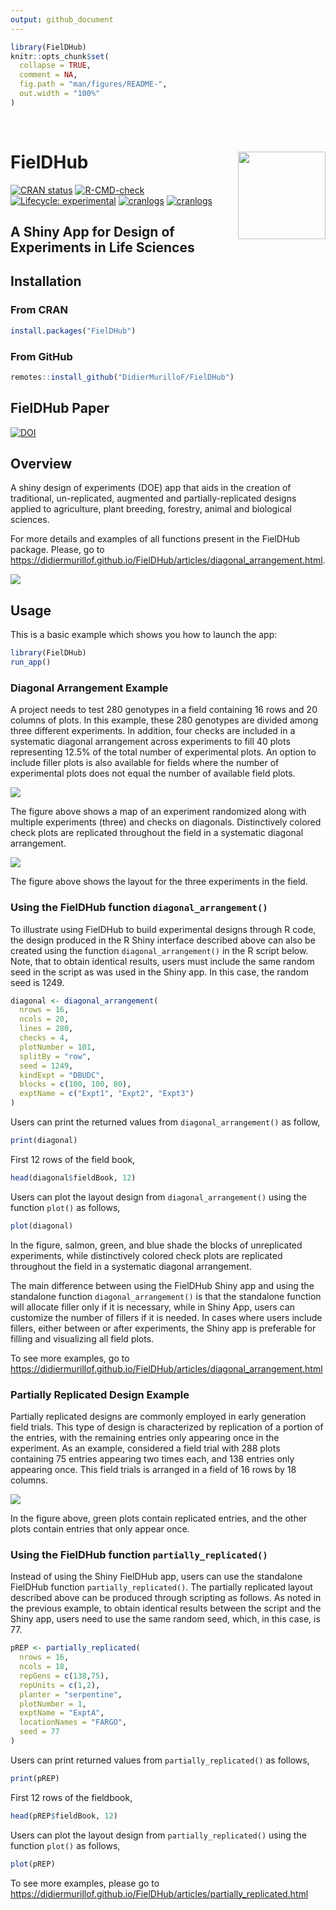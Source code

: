 ```yaml
---
output: github_document
---
```


<!-- README.md is generated from README.Rmd. Please edit that file -->

```r
library(FielDHub)
knitr::opts_chunk$set(
  collapse = TRUE,
  comment = NA,
  fig.path = "man/figures/README-",
  out.width = "100%"
)
```

<br>

# FielDHub <img src='man/figures/icon.gif' width = "140px" align="right"/>

<!-- badges: start -->
[![CRAN status](https://www.r-pkg.org/badges/version/FielDHub)](https://cran.r-project.org/web//packages/FielDHub/)
[![R-CMD-check](https://github.com/DidierMurilloF/FielDHub/actions/workflows/R-CMD-check.yaml/badge.svg)](https://github.com/DidierMurilloF/FielDHub/actions/workflows/R-CMD-check.yaml)
[![Lifecycle: experimental](https://img.shields.io/badge/lifecycle-stable-brightgreen.svg)](https://lifecycle.r-lib.org/articles/stages.html)
[![cranlogs](https://cranlogs.r-pkg.org/badges/FielDHub)](https://cranlogs.r-pkg.org/badges/FielDHub)
[![cranlogs](https://cranlogs.r-pkg.org/badges/grand-total/FielDHub)](https://cranlogs.r-pkg.org/badges/grand-total/FielDHub)
<!-- badges: end -->


## A Shiny App for Design of Experiments in Life Sciences

## Installation

### From CRAN

``` r
install.packages("FielDHub")
```

### From GitHub

``` r
remotes::install_github("DidierMurilloF/FielDHub")
```

## FielDHub Paper

[![DOI](https://joss.theoj.org/papers/10.21105/joss.03122/status.svg)](https://doi.org/10.21105/joss.03122)

## Overview

A shiny design of experiments (DOE) app that aids in the creation of traditional, un-replicated, augmented and partially-replicated designs applied to agriculture, plant breeding, forestry, animal and biological sciences. 

For more details and examples of all functions present in the FielDHub package. Please, go to <https://didiermurillof.github.io/FielDHub/articles/diagonal_arrangement.html>.

<img src='man/figures/FielDHub_Infographic.jpg' align="center"/>

## Usage

This is a basic example which shows you how to launch the app:

``` r
library(FielDHub)
run_app()
```
### Diagonal Arrangement Example

A project needs to test 280 genotypes in a field containing 16 rows and 20 columns of plots. In this example, these 280 genotypes are divided among three different experiments. In addition, four checks are included in a systematic diagonal arrangement across experiments to fill 40 plots representing 12.5% of the total number of experimental plots. An option to include filler plots is also available for fields where the number of experimental plots does not equal the number of available field plots.

<img src='man/figures/DExample.jpg' align="center"/>

The figure above shows a map of an experiment randomized along with multiple experiments (three) and checks on diagonals. Distinctively colored check plots are replicated throughout the field in a systematic diagonal arrangement.

<img src='man/figures/multiple_expts.jpg' align="center"/>

The figure above shows the layout for the three experiments in the field. 

### Using the FielDHub function `diagonal_arrangement()`

To illustrate using FielDHub to build experimental designs through R code, the design produced in the R Shiny interface described above can also be created using the function `diagonal_arrangement()` in the R script below. Note, that to obtain identical results, users must include the same random seed in the script as was used in the Shiny app. In this case, the random seed is 1249. 

```r
diagonal <- diagonal_arrangement(
  nrows = 16, 
  ncols = 20, 
  lines = 280, 
  checks = 4, 
  plotNumber = 101, 
  splitBy = "row", 
  seed = 1249, 
  kindExpt = "DBUDC", 
  blocks = c(100, 100, 80), 
  exptName = c("Expt1", "Expt2", "Expt3")
)
```

Users can print the returned values from `diagonal_arrangement()` as follow,

```r
print(diagonal)
```

First 12 rows of the field book,

```r
head(diagonal$fieldBook, 12)
```

Users can plot the layout design from `diagonal_arrangement()` using the function `plot()` as follows,

```r
plot(diagonal)
```

In the figure, salmon, green, and blue shade the blocks of unreplicated experiments, while distinctively colored check plots are replicated throughout the field in a systematic diagonal arrangement.


The main difference between using the FielDHub Shiny app and using the standalone function `diagonal_arrangement()` is that the standalone function will allocate filler only if it is necessary, while in Shiny App, users can customize the number of fillers if it is needed. In cases where users include fillers, either between or after experiments, the Shiny app is preferable for filling and visualizing all field plots.


To see more examples, go to <https://didiermurillof.github.io/FielDHub/articles/diagonal_arrangement.html>

### Partially Replicated Design Example

Partially replicated designs are commonly employed in early generation field trials. This type of design is characterized by replication of a portion of the entries, with the remaining entries only appearing once in the experiment. As an example, considered a field trial with 288 plots containing 75 entries appearing two times each, and 138 entries only appearing once. This field trials is arranged in a field of 16 rows by 18 columns.

<img src='man/figures/prep_shiny.jpg' align="center"/>

In the figure above, green plots contain replicated entries, and the other plots contain entries that only appear once.

### Using the FielDHub function `partially_replicated()`

Instead of using the Shiny FielDHub app, users can use the standalone FielDHub function `partially_replicated()`. The partially replicated layout described above can be produced through scripting as follows. As noted in the previous example, to obtain identical results between the script and the Shiny app, users need to use the same random seed, which, in this case, is 77.

```r
pREP <- partially_replicated(
  nrows = 16, 
  ncols = 18,  
  repGens = c(138,75),
  repUnits = c(1,2),
  planter = "serpentine", 
  plotNumber = 1,
  exptName = "ExptA",
  locationNames = "FARGO",
  seed = 77
)
```


Users can print returned values from `partially_replicated()` as follows,

```r
print(pREP)
```

First 12 rows of the fieldbook,

```r
head(pREP$fieldBook, 12)
```

Users can plot the layout design from `partially_replicated()` using the function `plot()` as follows,

```r
plot(pREP)
```

To see more examples, please go to <https://didiermurillof.github.io/FielDHub/articles/partially_replicated.html>

<br>
<br>


